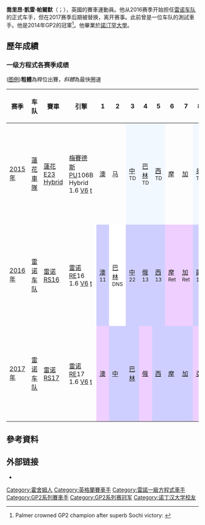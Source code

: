 {{noteTA
|G1=F1
|T=zh-cn:乔利恩·帕尔默;zh-tw:喬里昂·帕爾默;zh-mo:祖利安·彭瑪;
|1=zh-cn:乔利恩;zh-tw:喬里昂; zh-mo:祖利安;
|2=zh-cn:帕尔默;zh-tw:帕爾默;zh-mo:彭瑪;
}}
{{Infobox F1 driver
| name              = 喬里昂·帕爾默<br/>Jolyon Palmer
| image             = Jolyon Palmer, Donington Park, Apr 2012.jpg
| caption           = 
| nationality       = {{GBR}}
| birth_date        = {{Birth date and age|df=yes|1991|01|20}}
| birth_place       = {{GBR}}[[薩塞克斯郡|薩塞克斯郡]][[霍舍姆|霍舍姆]]
| 2016 Team         = [[路特斯车队|路特斯]]
| 2016 Car number   = 30
| Races             = 
37 （
35次起步）
| Championships     = 0
| Wins            = 
0
| Podiums         = 
0
| Points          = 
9
| Poles           = 
0
| Fastest laps    = 
0
| First race        = [[2016年澳洲大獎賽|2016年澳洲大獎賽]]
| First win         = 
| Last win          = 
| Last race = [[2017年日本大奖赛|2017年日本大奖赛]]
| module            =
{{Infobox racing driver|embed=yes
| related to        = 喬納森·帕爾默（父）<br/>威爾·帕爾默（兄）
| current series    = [[GP2系列賽|GP2系列賽]]
| first year        = 2011
| current team      = {{link-en|DAMS|DAMS}}
| former teams      =
| car number        = 7
| starts            = 84
| wins              = 7
| poles             = 4
| fastest laps      = 9
| best finish       = 第1名
| year              = 2014
}}
}}
'''喬里昂·凱雷·帕爾默'''（{{lang-en|Jolyon Carlyle Palmer}}；{{bd|1991年|1月20日}}），英國的賽車運動員。他从2016赛季开始担任[[雷诺车队|雷诺车队]]的正式车手，但在2017赛季后期被替换，离开赛事。此前曾是一位车队的測試車手。他是2014年GP2的冠軍<ref>Palmer crowned GP2 champion after superb Sochi victory: {{cite web |url=http://www.jolyonpalmer.com/news/2014/october/race-1.aspx |title=存档副本 |accessdate=2016-06-26 |deadurl=yes |archiveurl=https://web.archive.org/web/20141020010630/http://www.jolyonpalmer.com/news/2014/october/race-1.aspx |archivedate=2014-10-20 }}</ref>。他畢業於[[諾汀罕大學|諾汀罕大學]]。

==歷年成績==

=== 一级方程式各赛季成绩 ===
([[:Template:F1_driver_results_legend|图例]])'''粗體'''為桿位出賽，''斜體''為最快圈速
{| class="wikitable" style="text-align:center; font-size:95%"
|-
! 赛季
! 车队
! 賽車
! 引擎
! 1
! 2
! 3
! 4
! 5
! 6
! 7
! 8
! 9
! 10
! 11
! 12
! 13
! 14
! 15
! 16
! 17
! 18
! 19
! 20
! 21
! 排名
! 积分
|-
| [[2015年世界一级方程式锦标赛|2015年]]
! [[蓮花車隊|蓮花車隊]]
! [[蓮花車隊|蓮花]]<br />[[蓮花E23_Hybrid|E23 Hybrid]]
! [[梅賽德斯AMG高性能動力總成|梅賽德斯]]PU106B Hybrid 1.6 [[V6发动机|V6]] [[渦輪增壓器|t]]
| style="background:#"| [[2015年澳洲大獎賽|澳]]
| style="background:#"| [[2015年馬來西亞大獎賽|马]]<br />
| style="background:#f1f8ff;"| [[2015年中國大獎賽|中]]<br /><small>TD</small>
| style="background:#f1f8ff;"| [[2015年巴林大獎賽|巴林]]<br /><small>TD</small>
| style="background:#f1f8ff;"| [[2015年西班牙大獎賽|西]]<br /><small>TD</small>
| style="background:#"| [[2015年摩納哥大獎賽|摩]]<br />
| style="background:#"| [[2015年加拿大大獎賽|加]]<br />
| style="background:#f1f8ff;"| [[2015年奥地利大獎賽|奥]]<br /><small>TD</small>
| style="background:#f1f8ff;"| [[2015年英國大獎賽|英]]<br /><small>TD</small>
| style="background:#f1f8ff;"| [[2015年匈牙利大獎賽|匈]]<br /><small>TD</small>
| style="background:#f1f8ff;"| [[2015年比利时大獎賽|比]]<br /><small>TD</small>
| style="background:#f1f8ff;"| [[2015年義大利大獎賽|-{zh-hans:意; zh-hk:意; zh-tw:義;}-]]<br /><small>TD</small>
| style="background:#"| [[2015年新加坡大獎賽|新]]<br />
| style="background:#f1f8ff;"| [[2015年日本大獎賽|日]]<br /><small>TD</small>
| style="background:#f1f8ff;"| [[2015年俄羅斯大獎賽|俄]]<br /><small>TD</small>
| style="background:#f1f8ff;"| [[2015年美國大獎賽|美]]<br /><small>TD</small>
| style="background:#f1f8ff;"| [[2015年墨西哥大獎賽|墨]]<br /><small>TD</small>
| style="background:#f1f8ff;"| [[2015年巴西大獎賽|巴西]]<br /><small>TD</small>
| style="background:#f1f8ff;"| [[2015年阿布達比大獎賽|阿]]<br /><small>TD</small>
|
|
! -
! -
|-
| [[2016年世界一级方程式锦标赛|2016年]]
! [[雷诺车队|雷诺车队]]
! [[雷诺车队|雷诺]]<br />[[雷诺RS16|RS16]]
! [[雷诺车队|雷诺]]RE16 1.6 [[V6发动机|V6]] [[渦輪增壓器|t]]
| style="background:#CFCFFF;"| [[2016年澳洲大獎賽|澳]]<br /><small>11</small>
| style="background:#FFFFFF;"| [[2016年巴林大獎賽|巴林]]<br /><small>DNS</small>
| style="background:#CFCFFF;"| [[2016年中國大獎賽|中]]<br /><small>22</small>
| style="background:#CFCFFF;"| [[2016年俄羅斯大獎賽|俄]]<br /><small>13</small>
| style="background:#CFCFFF;"| [[2016年西班牙大獎賽|西]]<br /><small>13</small>
| style="background:#EFCFFF;"| [[2016年摩納哥大獎賽|摩]]<br /><small>Ret</small>
| style="background:#EFCFFF;"| [[2016年加拿大大獎賽|加]]<br /><small>Ret</small>
| style="background:#CFCFFF;"| [[2016年歐洲大獎賽|歐]]<br /><small>15</small>
| style="background:#CFCFFF;"| [[2016年奥地利大獎賽|奥]]<br /><small>12</small>
| style="background:#EFCFFF;"| [[2016年英國大獎賽|英]]<br /><small>Ret</small>
| style="background:#CFCFFF;"| [[2016年匈牙利大獎賽|匈]]<br /><small>12</small>
| style="background:#CFCFFF;"| [[2016年德國大獎賽|德]]<br /><small>19</small>
| style="background:#CFCFFF;"| [[2016年比利时大獎賽|比]]<br /><small>15</small>
| style="background:#EFCFFF;"| [[2016年義大利大獎賽|-{zh-hans:意; zh-hk:意; zh-tw:義;}-]]<br /><small>Ret</small>
| style="background:#CFCFFF;"| [[2016年新加坡大獎賽|新]]<br /><small>15</small>
| style="background:#DFFFDF;"| [[2016年馬來西亞大獎賽|马]]<br /><small>10</small>
| style="background:#CFCFFF;"| [[2016年日本大獎賽|日]]<br /><small>12</small>
| style="background:#CFCFFF;"| [[2016年美國大獎賽|美]]<br /><small>13</small>
| style="background:#CFCFFF;"| [[2016年墨西哥大獎賽|墨]]<br /><small>14</small>
| style="background:#EFCFFF;"| [[2016年巴西大獎賽|巴西]]<br /><small>Ret</small>
| style="background:#CFCFFF;"| [[2016年阿布達比大獎賽|阿]]<br /><small>17</small>
! 第18
! 1
|-
| [[2017年世界一级方程式锦标赛|2017年]]
! [[雷诺车队|雷诺车队]]
! [[雷诺车队|雷诺]]<br />[[雷诺RS17|RS17]]
! [[雷诺车队|雷诺]]RE17 1.6 [[V6发动机|V6]] [[渦輪增壓器|t]]
|style="background:#EFCFFF;"|[[2017年澳洲大獎賽|澳]]<br />{{small|Ret}}
|style="background:#CFCFFF;"|[[2017年中國大獎賽|中]]<br>{{small|13}}
|style="background:#CFCFFF;"|[[2017年巴林大獎賽|巴林]]<br>{{small|13}}
|style="background:#EFCFFF;"|[[2017年俄羅斯大獎賽|俄]]<br>{{small|Ret}}
|style="background:#CFCFFF;"|[[2017年西班牙大獎賽|西]]<br>{{small|15}}
|style="background:#CFCFFF;"|[[2017年摩納哥大獎賽|摩]]<br>{{small|11}}
|style="background:#CFCFFF;"|[[2017年加拿大大獎賽|加]]<br>{{small|11}}
|style="background:#EFCFFF;"|[[2017年亞塞拜然大獎賽|亞]]<br>{{small|Ret}}
|style="background:#CFCFFF;"|[[2017年奥地利大獎賽|奥]]<br>{{small|11}}
|style="background:#FFFFFF"|[[2017年英國大獎賽|英]]<br>{{small|DNS}}
|style="background:#CFCFFF;"|[[2017年匈牙利大獎賽|匈]]<br>{{small|12}}
|style="background:#CFCFFF;"|[[2017年比利时大獎賽|比]]<br>{{small|13}}
|style="background:#EFCFFF;"|[[2017年義大利大獎賽|-{zh-hans:意; zh-hk:意; zh-tw:義;}-]]<br>{{small|Ret}}
|style="background:#DFFFDF;"|[[2017年新加坡大獎賽|新]]<br>{{small|6}}
|style="background:#CFCFFF;"|[[2017年馬來西亞大獎賽|马]]<br>{{small|15}}
|style="background:#CFCFFF;"|[[2017年日本大獎賽|日]]<br>{{small|12}}
| style="background:#"| [[2017年美國大獎賽|美]]
| style="background:#"| [[2017墨西哥大獎賽|墨]]
| style="background:#"| [[2017年巴西大獎賽|巴西]]
| style="background:#"| [[2017年阿布達比大獎賽|阿]]
|
! 第17
! 8
|}

==參考資料==
{{reflist}}

== 外部链接 ==
* {{Official|http://www.jolyonpalmer.com/}}

{{Formula One 2017}}
{{雷诺车队}}

{{DEFAULTSORT:Palmer, Jolyon}}
[[Category:霍舍姆人|Category:霍舍姆人]]
[[Category:英格蘭賽車手|Category:英格蘭賽車手]]
[[Category:雷諾一級方程式車手|Category:雷諾一級方程式車手]]
[[Category:GP2系列賽車手|Category:GP2系列賽車手]]
[[Category:GP2系列赛冠军|Category:GP2系列赛冠军]]
[[Category:诺丁汉大学校友|Category:诺丁汉大学校友]]